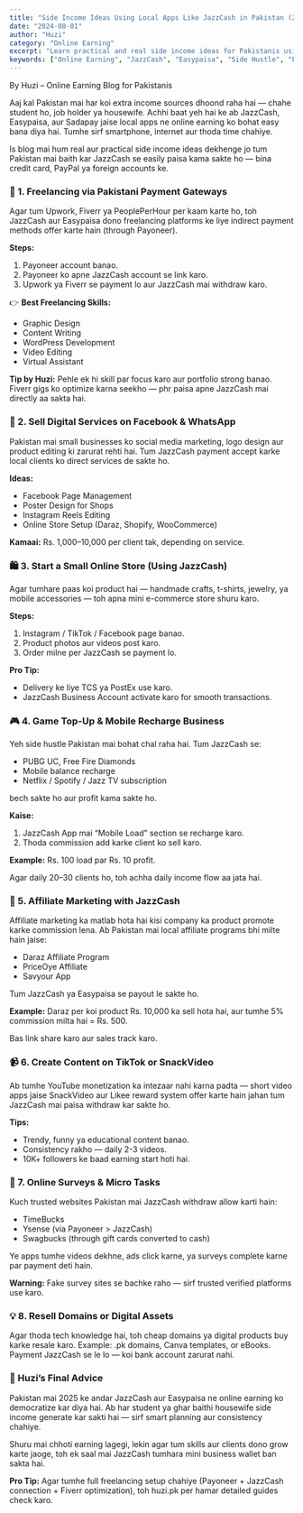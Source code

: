 ```yaml
---
title: "Side Income Ideas Using Local Apps Like JazzCash in Pakistan (2025 Guide)"
date: "2024-08-01"
author: "Huzi"
category: "Online Earning"
excerpt: "Learn practical and real side income ideas for Pakistanis using local apps like JazzCash and Easypaisa. This 2025 guide covers freelancing, e-commerce, content creation, and more with low investment."
keywords: ["Online Earning", "JazzCash", "Easypaisa", "Side Hustle", "Pakistan", "Freelancing", "2025"]
---
```


By Huzi – Online Earning Blog for Pakistanis

Aaj kal Pakistan mai har koi extra income sources dhoond raha hai — chahe student ho, job holder ya housewife. Achhi baat yeh hai ke ab JazzCash, Easypaisa, aur Sadapay jaise local apps ne online earning ko bohat easy bana diya hai. Tumhe sirf smartphone, internet aur thoda time chahiye.

Is blog mai hum real aur practical side income ideas dekhenge jo tum Pakistan mai baith kar JazzCash se easily paisa kama sakte ho — bina credit card, PayPal ya foreign accounts ke.

### 💸 1. Freelancing via Pakistani Payment Gateways

Agar tum Upwork, Fiverr ya PeoplePerHour per kaam karte ho, toh JazzCash aur Easypaisa dono freelancing platforms ke liye indirect payment methods offer karte hain (through Payoneer).

**Steps:**

1.  Payoneer account banao.
2.  Payoneer ko apne JazzCash account se link karo.
3.  Upwork ya Fiverr se payment lo aur JazzCash mai withdraw karo.

👉 **Best Freelancing Skills:**

*   Graphic Design
*   Content Writing
*   WordPress Development
*   Video Editing
*   Virtual Assistant

**Tip by Huzi:** Pehle ek hi skill par focus karo aur portfolio strong banao. Fiverr gigs ko optimize karna seekho — phr paisa apne JazzCash mai directly aa sakta hai.

### 📱 2. Sell Digital Services on Facebook & WhatsApp

Pakistan mai small businesses ko social media marketing, logo design aur product editing ki zarurat rehti hai. Tum JazzCash payment accept karke local clients ko direct services de sakte ho.

**Ideas:**

*   Facebook Page Management
*   Poster Design for Shops
*   Instagram Reels Editing
*   Online Store Setup (Daraz, Shopify, WooCommerce)

**Kamaai:** Rs. 1,000–10,000 per client tak, depending on service.

### 🛍️ 3. Start a Small Online Store (Using JazzCash)

Agar tumhare paas koi product hai — handmade crafts, t-shirts, jewelry, ya mobile accessories — toh apna mini e-commerce store shuru karo.

**Steps:**

1.  Instagram / TikTok / Facebook page banao.
2.  Product photos aur videos post karo.
3.  Order milne per JazzCash se payment lo.

**Pro Tip:**

*   Delivery ke liye TCS ya PostEx use karo.
*   JazzCash Business Account activate karo for smooth transactions.

### 🎮 4. Game Top-Up & Mobile Recharge Business

Yeh side hustle Pakistan mai bohat chal raha hai. Tum JazzCash se:

*   PUBG UC, Free Fire Diamonds
*   Mobile balance recharge
*   Netflix / Spotify / Jazz TV subscription

bech sakte ho aur profit kama sakte ho.

**Kaise:**

1.  JazzCash App mai “Mobile Load” section se recharge karo.
2.  Thoda commission add karke client ko sell karo.

**Example:** Rs. 100 load par Rs. 10 profit.

Agar daily 20–30 clients ho, toh achha daily income flow aa jata hai.

### 💼 5. Affiliate Marketing with JazzCash

Affiliate marketing ka matlab hota hai kisi company ka product promote karke commission lena.
Ab Pakistan mai local affiliate programs bhi milte hain jaise:

*   Daraz Affiliate Program
*   PriceOye Affiliate
*   Savyour App

Tum JazzCash ya Easypaisa se payout le sakte ho.

**Example:**
Daraz per koi product Rs. 10,000 ka sell hota hai, aur tumhe 5% commission milta hai = Rs. 500.

Bas link share karo aur sales track karo.

### 📹 6. Create Content on TikTok or SnackVideo

Ab tumhe YouTube monetization ka intezaar nahi karna padta — short video apps jaise SnackVideo aur Likee reward system offer karte hain jahan tum JazzCash mai paisa withdraw kar sakte ho.

**Tips:**

*   Trendy, funny ya educational content banao.
*   Consistency rakho — daily 2-3 videos.
*   10K+ followers ke baad earning start hoti hai.

### 💬 7. Online Surveys & Micro Tasks

Kuch trusted websites Pakistan mai JazzCash withdraw allow karti hain:

*   TimeBucks
*   Ysense (via Payoneer > JazzCash)
*   Swagbucks (through gift cards converted to cash)

Ye apps tumhe videos dekhne, ads click karne, ya surveys complete karne par payment deti hain.

**Warning:** Fake survey sites se bachke raho — sirf trusted verified platforms use karo.

### 💡 8. Resell Domains or Digital Assets

Agar thoda tech knowledge hai, toh cheap domains ya digital products buy karke resale karo.
Example: .pk domains, Canva templates, or eBooks.
Payment JazzCash se le lo — koi bank account zarurat nahi.

### 🧠 Huzi’s Final Advice

Pakistan mai 2025 ke andar JazzCash aur Easypaisa ne online earning ko democratize kar diya hai.
Ab har student ya ghar baithi housewife side income generate kar sakti hai — sirf smart planning aur consistency chahiye.

Shuru mai chhoti earning lagegi, lekin agar tum skills aur clients dono grow karte jaoge, toh ek saal mai JazzCash tumhara mini business wallet ban sakta hai.

**Pro Tip:**
Agar tumhe full freelancing setup chahiye (Payoneer + JazzCash connection + Fiverr optimization), toh huzi.pk per hamar detailed guides check karo.
